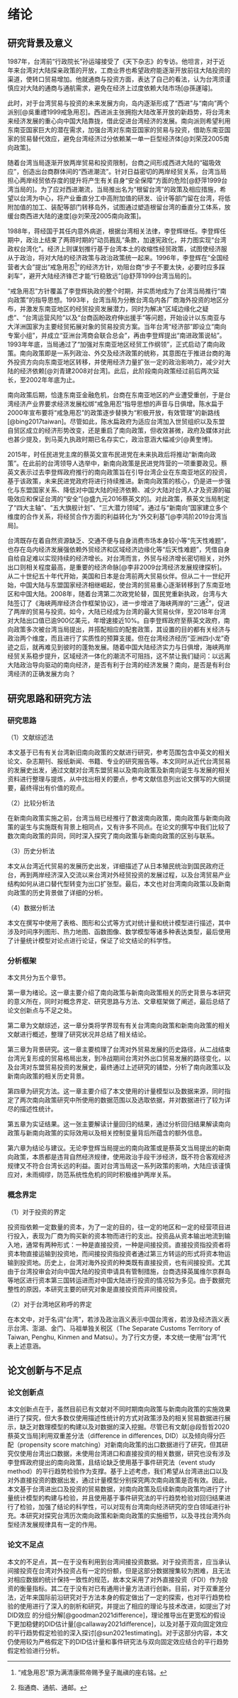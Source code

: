 # 绪论

## 研究背景及意义

1987年，台湾前“行政院长”孙运璿接受了《天下杂志》的专访。他坦言，对于近年来台湾对大陆探亲政策的开放，工商业界也希望政府能逐渐开放前往大陆投资的渠道，使转口贸易增加。他就通商与投资方面，表达了自己的看法，认为台湾须谨慎应对大陆的通商与通航需求，避免在经济上过度依赖大陆市场[@孫運璿]。

此时，对于台湾贸易与投资的未来发展方向，岛内逐渐形成了“西进”与“南向”两个派别[@吳重禮1999戒急用忍]。西进派主张拥抱大陆改革开放的新趋势，将台湾未来经济发展的重心向中国大陆靠拢，借此促进台湾经济的发展。南向派则希望利用东南亚国家巨大的潜在需求，加强台湾对东南亚国家的贸易与投资，借助东南亚国家的贸易替代效应，避免台湾经济过分依赖某一单一巨型经济体[@刘荣茂2005南向政策]。

随着台湾当局逐渐开放两岸贸易和投资限制，台商之间形成西进大陆的“磁吸效应”，创造出台商群体间的“西进潮流”。针对日益密切的两岸经贸关系，台湾当局担心两岸经贸依存度的提升将产生有关自身“安全保障”方面的危险[@舒萍1999台湾当局的]。为了应对西进潮流，当局推出名为“根留台湾”的政策及相应措施，希望以台湾为中心，将产业垂直分工中高附加值的研发、设计等部门留在台湾，将低附加值的加工、装配等部门转移岛外，试图通过塑造根留台湾的垂直分工体系，放缓台商西进大陆的速度[@刘荣茂2005南向政策]。

1988年，蒋经国于其任内意外病逝，根据台湾相关法律，李登辉继任。李登辉任期中，政治上结束了两蒋时期的“动员戡乱”条款，加速宪政化，并力图实现“台湾政权台湾化”。经济上则谋划推行基于台湾本土的收缩性经贸政策，试图使经济服从于政治，将对大陆的经济政策与政治政策统一起来。1996年，李登辉在“全国经营者大会”提出“戒急用忍^[“戒急用忍”原为满清康熙帝赐予皇子胤禛的座右铭。]”的经济方针，劝阻台商“步子不要太快，必要时应多踩刹车”，避开大陆经济锋芒才能“行稳致远”[@舒萍1999台湾当局的]。

“戒急用忍”方针覆盖了李登辉执政的整个时期，并实质地成为了台湾当局推行“南向政策”的指导思想。1993年，台湾当局为分散台湾岛内各厂商海外投资的地区分布，并激发东南亚地区的经贸投资发展潜力，同时为解决“区域边缘化之疑虑”、“台湾运营风险”以及“台商函盼政府伸出援手”等问题，开始设计以东南亚与大洋洲国家为主要经贸拓展对象的贸易投资方案。当年台湾“经济部”即设立“南向专案小组”，并成立“亚洲台湾商会联合总会”，再由李登辉提出“南进政策说帖”。1993年年底，当局通过了“加强对东南亚地区经贸工作纲领”，正式启动了南向政策。南向政策即是一系列政治、外交及经济政策的统称，其意图在于推进台商的海外投资方向向东南亚地区转移，并使用经济力量扩张一定的政治影响力，减少对大陆的经济依赖[@刘青建2008对台湾]。此后，此阶段南向政策经过前后两次延长，至2002年年底为止。

南向政策后期，恰逢东南亚金融危机，台商在东南亚地区的产业遭受重创，于是台湾经济产业界要求经济发展松绑“戒急用忍”指导思想的声音与日俱增。陈水扁于2000年宣布要将“戒急用忍”的政策逐步替换为“积极开放，有效管理”的新路线[@bing2017taiwan]。尽管如此，陈水扁政府为适应台湾加入世贸组织以及东盟自贸区成立的经济形势改变，还是重启了南向政策，但收效甚微，政府及媒体对此也甚少提及，到马英九执政时期已名存实亡，政治意涵大幅减少[@黄奎博]。

2015年，时任民进党主席的蔡英文宣布民进党在未来执政后将推动“新南向政策”。在此前的台湾领导人选举中，新南向政策是民进党阵营的一项重要政见。蔡英文表示过去李登辉政府推行的南向政策旨在引导台湾企业在东南亚地区的投资，基于该政策，未来民进党政府将进行持续推进。新南向政策的核心，仍是进一步强化与东盟国家关系、降低对中国大陆的经济依赖、减少大陆对台湾人才及资源的磁吸效应和保证台湾的“安全”[@盛九元2016蔡英文的]。对此政策，蔡英文当局制定了“四大主轴”、“五大旗舰计划”、“三大潜力领域”。通过与“新南向”国家建立多个维度的合作关系，将经贸合作方面的利益转化为“外交利基”[@李鸿阶2019台湾当局]。

台湾既存在着自然资源缺乏、交通不便与自身消费市场本身较小等“先天性难题”，也存在岛内经济发展强依赖外贸经济和区域经济边缘化等“后天性难题”，凭借自身自给自足难以实现持续的经济增长。对台湾而言，外贸与经济增长密切相关，对外出口则相关程度最高，是重要的经济命脉[@李非2009台湾经济发展规律探析]。从二十世纪五十年代开始，美国和日本是台湾前两大贸易伙伴。但从二十一世纪开始，中国大陆与东盟国家经济相继崛起，使台湾的贸易重心逐渐转移到了东南亚地区和中国大陆。2008年，随着台湾第二次政党轮替，国民党重新执政，台湾与大陆签订了《海峡两岸经济合作框架协议》，进一步增进了海峡两岸的“三通^[指通商、通航、通邮。]”，促进了两岸的贸易与投资。如今，大陆已经成为台湾的最大贸易伙伴，至2018年台湾对大陆出口值已逾900亿美元，年增速接近10%。自李登辉政府至蔡英文政府，南向政策多次被台湾当局提出，并搭配相应的配套政策，其设置的目的都有关经济与政治两个维度，而且进行了实质性的预算支援。但在台湾经济经历“亚洲四小龙”奇迹之后，就再难见到彼时的蓬勃发展。随着中国大陆经济实力与日俱增，海峡两岸经贸关系稳步提升，区域经济一体化的潮流不可阻挡，这不禁让我们疑问：以远离大陆政治导向驱动的南向经济，是否有利于台湾的经济发展？南向，是否是有利台湾经济的正确发展方向？

## 研究思路和研究方法

### 研究思路

（1）文献综述法

本文基于已有有关台湾新旧南向政策的文献进行研究，参考范围包含中英文的相关论文、杂志期刊、报纸新闻、书籍、专业的研究报告等。本文同时从近代台湾贸易的发展史出发，通过文献对台湾东盟贸易以及南向政策及新南向诞生与发展的相关资料进行整理与提炼，从中找出相关的要点，参考文献信息列出论文撰写的大纲提要，最终得出有价值的观点。

（2）比较分析法

在新南向政策实施之前，台湾当局已经推行了数波南向政策，南向政策与新南向政策的诞生与实施既有背景上相同点，又有许多不同点。在论文的撰写中我们比较了数次南向政策的异同，同时深入探究了南向政策与新南向政策的区别与联系。

（3）历史分析法

本文从台湾近代贸易的发展历史出发，详细描述了从日本殖民统治到国民政府迁台，再到两岸经济深入交流以来台湾对外经贸投资的发展过程，以及台湾贸易产业结构如何从进口替代型转变为出口扩张型。最后，本文也对台湾南向政策以及新南向政策的历史背景做了详细的分析。

（4）数据分析法

本文在撰写中使用了表格、图形和公式等方式对统计量和统计模型进行描述，其中涉及时间序列图形、热力地图、函数图像、数学模型等诸多种表达类型，最后使用了计量统计模型对论点进行论证，保证了论文结论的科学性。

### 分析框架

本文共分为五个章节。

第一章为绪论。这一章主要介绍了南向政策与新南向政策相关的历史背景与本研究的意义所在，同时对概念界定、研究思路与方法、文章框架做了阐述，最后总结了论文创新点与不足之处。

第二章为文献综述，这一章分类将学界现有有关台湾南向政策和新南向政策的相关文献进行概述，整理了研究状况并总结了相关结论。

第三章为背景研究。这一章主要梳理了台湾对外贸易发展的历史路径，从二战结束台湾光复形成的贸易格局出发，到冷战期间台湾对外出口贸易发展的路径变化，以及台湾对东盟贸易投资的发展史，最终通过上述研究的铺垫，分析了南向政策以及新南向政策的相关历史背景。

第四章为研究方法。这一章主要介绍了本文使用的计量模型以及数据来源，同时指定了两次南向政策研究中所使用的数据范围以及选取依据，并对数据进行了较为详尽的描述性统计。

第五章为实证结果。这一张主要解读计量回归的结果，通过分析回归结果解读南向政策与新南向政策的实际效用以及相关控制变量背后所蕴含的额外信息。

第六章为结论与建议。无论李登辉当局提出的南向政策或是蔡英文当局提出的新南向政策，本质都是违背自然经济规律，使用政治手段干涉经济，既不符合客观经济规律又不符合台湾长远的利益。面对台湾当局这一系列政策的影响，大陆应该谨慎应对，未雨绸缪，防范系统性危机的同时积极维护两岸关系。

### 概念界定

（1）对于投资的界定

投资指依赖一定数量的资本，为了一定的目的，往一定的地区和一定的经营项目进行投入，表现为厂商为购买新的资本物而进行的支出。投资品从资本输出地流到输入地，通常有两种形式：一种是直接投资，一种是间接投资。直接投资指投资者将资本物直接运输到投资地，而间接投资指投资者通过第三方转运的形式将资本物运输到投资地。历史上，台湾对海外投资的种类既有直接投资，也有间接投资。尤其由于台湾投审会对向中国大陆的投资申请具有管制措施，台商选择英属维尔京群岛等地区进行资本第三国转运进而对中国大陆进行投资的情况较为多见。由于数据完整性的原因，本研究主要的研究对象是直接投资而非间接投资。

（2）对于台湾地区称呼的界定

在本文中，对于名词“台湾”，若涉及政治涵义表示中国台湾省，若涉及经济涵义表示台湾、澎湖、金门、马祖单独关税区（The Separate Customs Territory of Taiwan, Penghu, Kinmen and Matsu）。为了行文方便，本文统一使用“台湾”代表上述意涵。

## 论文创新与不足点

### 论文创新点

本文创新点在于，虽然目前已有文献对不同时期南向政策与新南向政策的实施效果进行了探究，但大多数仅使用描述性统计的方式对政策涉及的相关贸易数据进行展示，缺乏对数理模型的构建以及对数据的深入挖掘。尽管已有文献[@段哲哲2020蔡英文当局]利用双重差分法（difference in differences, DID）以及倾向得分匹配（propensity score matching）对新南向政策的出口数据进行了研究，但其研究仅使用台湾出口数据，未使用台湾进口和直接投资的相关数据，研究也没有涉及李登辉政府提出的南向政策，且结论缺乏使用基于事件研究法（event study method）的平行趋势检验作为支撑。基于上述考虑，我们希望从台湾进出口以及对外直接投资的数据出发，通过计量模型分别探究两次南向政策是否有效。因此，本文基于台湾进出口及投资的贸易数据，对南向政策及后续新南向政策均进行了计量统计模型的构建与检验，并且使用基于事件研究法的平行趋势检验对回归结果进行了检验，加强了结论的科学性，可以对现有台湾南向经济研究的空白领域进行补充。本研究对探究台湾历次南向政策和新南向政策的实施细节，以及寻找台湾外向型经济发展规律具有一定的作用。

### 论文不足点

本文的不足点，其一在于没有利用到台湾间接投资数据。对于投资而言，应当承认间接投资在台湾对外投资占有一定的份额，但是这部分数据搜集较为困难，且无法对相应数据的统计保持一致性的规范，故本文采用了对外直接投资（FDI）作为投资的衡量指标。其二在于没有对已有通用计量方法进行创新。目前，对于双重差分法，近年来国际前沿研究对于方法本身的假定做出了一定的探索，也对平行趋势检验的使用进行了深入的剖析和研究，并提出了相应的理论与技术改进，如提出了对DID效应 的分组分解[@goodman2021difference]，理论推导出在更宽松的假设下更加稳健的DID估计量[@callaway2021difference]，以及对基于双向固定效应的平行趋势假定检验的深入探讨[@sun2021estimating]。对于这部分内容，本文仍使用较为严格假定下的DID估计量和事件研究法与双向固定效应结合的平行趋势假定检验进行分析。
